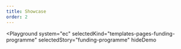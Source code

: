 ```yaml
---
title: Showcase
order: 2
---
```



<Playground
  system="ec"
  selectedKind="templates-pages-funding-programme"
  selectedStory="funding-programme"
  hideDemo
>
  <FundingProgrammePageExample />
</Playground>
